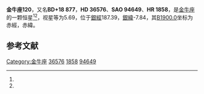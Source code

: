 {{Starbox begin
| name = 金牛座120
}}
{{Starbox observe
| epoch = [[J2000.0|J2000.0]]
| constell = [[金牛座|金牛座]]<ref name=SIMBAD>{{cite web
 | url=http://simbad.u-strasbg.fr/simbad/sim-id?Ident=HR+1858
 | title=Pulsating variable Star
 | publisher=Centre de Données astronomiques de Strasbourg
 | work=SIMBAD
 | accessdate=2012-07-13
 | archive-date=2019-07-01
 | archive-url=https://web.archive.org/web/20190701072556/http://simbad.u-strasbg.fr/simbad/sim-id?Ident=HR%2B1858
 | dead-url=no
 }}</ref><ref name=DATA>{{cite web
 | url=http://vizier.u-strasbg.fr/viz-bin/VizieR-5?-out.add=.&-source=5050&-corr=PK=HR&-out.max=9999&HR=1858
 | title=VizieR Detailed Page
 | accessdate=2012-07-13
 | archive-date=2019-07-01
 | archive-url=https://web.archive.org/web/20190701072556/http://vizier.u-strasbg.fr/viz-bin/VizieR-5?-out.add=.&-source=5050&-corr=PK=HR&-out.max=9999&HR=1858
 | dead-url=no
 }}</ref>
| 星官 = 
| ra = {{RA|5|33|31.6}}<ref name=SIMBAD /><ref name=DATA />
| dec = {{DEC|+18|32|25}}<ref name=SIMBAD /><ref name=DATA />
| appmag_v = 5.69<ref name=SIMBAD /><ref name=DATA />
}}
{{Starbox character
| class = B2IV-Ve<ref name=SIMBAD /><ref name=DATA />
| b-v = 0.01<ref name=SIMBAD /><ref name=DATA />
| u-b = -0.76<ref name=SIMBAD /><ref name=DATA />
| r-i = <ref name=SIMBAD /><ref name=DATA />
| variable = 
}}
{{Starbox astrometry
| radial_v = -0.76
| prop_mo_ra = 41
| parallax = 
| p_error = 
}}
{{Starbox catalog
| names =BD+18 877，[[SAO星表|SAO]] 94649，[[HD星表|HD]] 36576，[[HR星表|HR]] 1858}}
{{Starbox reference |Simbad=HR+1858}}
{{Starbox end}}

'''金牛座120'''，又名'''BD+18 877'''，'''HD 36576'''、'''SAO 94649'''、'''HR 1858'''，是[[金牛座|金牛座]]的一颗恒星<ref name=SIMBAD /><ref name=DATA />，视星等为5.69，位于[[銀道座標系|銀經]]187.39，[[銀道座標系|銀緯]]-7.84，其[[B1900.0|B1900.0]]坐标为赤經{{RA|5|27|39.9}}，赤緯{{DEC|+18|-7.84|8}}。

== 参考文献 ==
{{reflist}}

{{star-stub}}

{{金牛座恒星}}
[[Category:金牛座|Category:金牛座]]
[[Category:HD和HDE天體|36576]]
[[Category:HR天體|1858]]
[[Category:SAO天體|94649]]